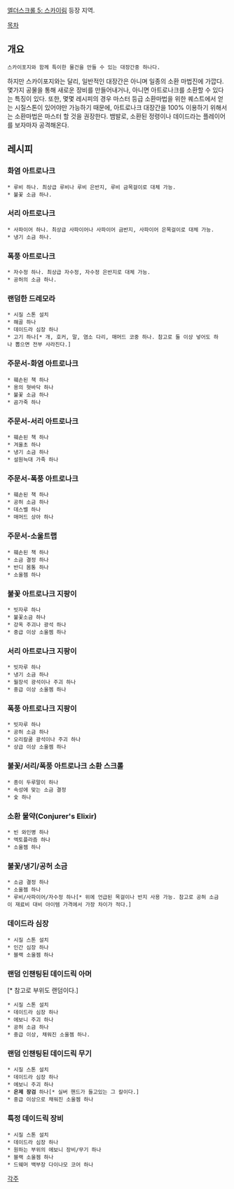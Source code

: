 [[엘더스크롤 5: 스카이림]] 등장 지역.

[[목차]]
== 개요 ==
 스카이포지와 함께 특이한 물건을 만들 수 있는 대장간중 하나다.
하지만 스카이포지와는 달리, 일반적인 대장간은 아니며 일종의 소환 마법진에 가깝다.
몇가지 공물을 통해 새로운 장비를 만들어내거나, 아니면 아트로나크를 소환할 수 있다는 특징이 있다. 또한, 몇몇 레시피의 경우 마스터 등급 소환마법을 위한 퀘스트에서 얻는 시질스톤이 있어야만 가능하기 때문에, 아트로나크 대장간을 100% 이용하기 위해서는 소환마법은 마스터 할 것을 권장한다.
뱀발로, 소환된 정령이나 데이드라는 플레이어를 보자마자 공격해온다.

 

== 레시피 ==
=== 화염 아트로나크 ===
 * 루비 하나. 최상급 루비나 루비 은반지, 루비 금목걸이로 대체 가능.
 * 불꽃 소금 하나.

=== 서리 아트로나크 ===
 * 사파이어 하나. 최상급 사파이어나 사파이어 금반지, 사파이어 은목걸이로 대체 가능.
 * 냉기 소금 하나.

=== 폭풍 아트로나크 === 
 * 자수정 하나. 최상급 자수정, 자수정 은반지로 대체 가능. 
 * 공허의 소금 하나.


=== 랜덤한 드레모라 ===
 * 시질 스톤 설치
 * 해골 하나
 * 데이드라 심장 하나
 * 고기 하나[* 개, 호커, 말, 염소 다리, 매머드 코중 하나. 참고로 둘 이상 넣어도 하나 뽑으면 전부 사라진다.]

=== 주문서-화염 아트로나크 ===
 * 훼손된 책 하나
 * 용의 혓바닥 하나
 * 불꽃 소금 하나
 * 곰가죽 하나

=== 주문서-서리 아트로나크 ===
 * 훼손된 책 하나
 * 겨울초 하나
 * 냉기 소금 하나
 * 설원늑대 가죽 하나
=== 주문서-폭풍 아트로나크 ===
 * 훼손된 책 하나
 * 공허 소금 하나
 * 데스벨 하나
 * 매머드 상아 하나

=== 주문서-소울트랩 ===
 * 훼손된 책 하나
 * 소금 결정 하나
 * 반디 몸통 하나
 * 소울젬 하나

=== 불꽃 아트로나크 지팡이 === 
 * 빗자루 하나
 * 불꽃소금 하나
 * 강옥 주괴나 광석 하나
 * 중급 이상 소울젬 하나

=== 서리 아트로나크 지팡이 === 
 * 빗자루 하나
 * 냉기 소금 하나
 * 월장석 광석이나 주괴 하나
 * 중급 이상 소울젬 하나


=== 폭풍 아트로나크 지팡이 ===
 * 빗자루 하나
 * 공허 소금 하나
 * 오리칼쿰 광석이나 주괴 하나 
 * 상급 이상 소울젬 하나

=== 불꽃/서리/폭풍 아트로나크 소환 스크롤 ===
 * 종이 두루말이 하나
 * 속성에 맞는 소금 결정
 * 숯 하나

=== 소환 물약(Conjurer's Elixir) ===
 * 빈 와인병 하나
 * 엑토플라즘 하나
 * 소울젬 하나

=== 불꽃/냉기/공허 소금 ===
 * 소금 결정 하나
 * 소울젬 하나
 * 루비/사파이어/자수정 하나[* 위에 언급된 목걸이나 반지 사용 가능. 참고로 공허 소금이 재료비 대비 아이템 가격에서 가장 차이가 적다.]




=== 데이드라 심장 ===
 * 시질 스톤 설치
 * 인간 심장 하나
 * 블랙 소울젬 하나

=== 랜덤 인챈팅된 데이드릭 아머 ===
[* 참고로 부위도 랜덤이다.]
 * 시질 스톤 설치
 * 데이드라 심장 하나
 * 에보니 주괴 하나
 * 공허 소금 하나
 * 중급 이상, 채워진 소울젬 하나.


=== 랜덤 인챈팅된 데이드릭 무기 ===
 * 시질 스톤 설치
 * 데이드라 심장 하나
 * 에보니 주괴 하나
 * '''은제 장검''' 하나[* 실버 핸드가 들고있는 그 칼이다.]
 * 중급 이상으로 채워진 소울젬 하나

=== 특정 데이드릭 장비 ===
 * 시질 스톤 설치
 * 데이드라 심장 하나
 * 원하는 부위의 에보니 장비/무기 하나
 * 블랙 소울젬 하나
 * 드웨머 백부장 다이나모 코어 하나


[[각주]]

